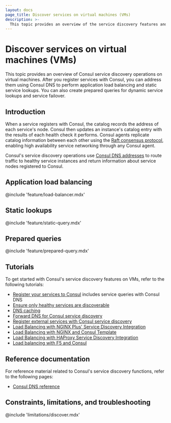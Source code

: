 ```yaml
---
layout: docs
page_title: Discover services on virtual machines (VMs)
description: >-
  This topic provides an overview of the service discovery features and operations enabled on virtual machines by Consul DNS, including application load balancing, static lookups, and prepared queries.
---
```


# Discover services on virtual machines (VMs)

This topic provides an overview of Consul service discovery operations on virtual machines. After you register services with Consul, you can address them using Consul DNS to perform application load balancing and static service lookups. You can also create prepared queries for dynamic service lookups and service failover.

## Introduction

When a service registers with Consul, the catalog records the address of each service's node. Consul then updates an instance's catalog entry with the results of each health check it performs. Consul agents replicate catalog information between each other using the [Raft consensus protocol](/consul/docs/architecture/consensus), enabling high availability service networking through any Consul agent.

Consul's service discovery operations use [Consul DNS addresses](consul/docs/discover/dns) to route traffic to healthy service instances and return information about service nodes registered to Consul.

## Application load balancing

@include 'feature/load-balancer.mdx'

## Static lookups

@include 'feature/static-query.mdx'

## Prepared queries

@include 'feature/prepared-query.mdx'

## Tutorials

To get started with Consul's service discovery features on VMs, refer to the following tutorials:

- [Register your services to Consul](/consul/tutorials/get-started-vms/virtual-machine-gs-service-discovery) includes service queries with Consul DNS
- [Ensure only healthy services are discoverable](/consul/tutorials/developer-discovery/service-registration-health-checks)
- [DNS caching](/consul/tutorials/networking/dns-caching)
- [Forward DNS for Consul service discovery](/consul/tutorials/networking/dns-forwarding)
- [Register external services with Consul service discovery](/consul/tutorials/developer-discovery/service-registration-external-services)
- [Load Balancing with NGINX Plus' Service Discovery Integration](/consul/tutorials/load-balancing/load-balancing-nginx-plus)
- [Load Balancing with NGINX and Consul Template](/consul/tutorials/load-balancing/load-balancing-nginx)
- [Load Balancing with HAProxy Service Discovery Integration](/consul/tutorials/load-balancing/load-balancing-haproxy)
- [Load balancing with F5 and Consul](/consul/tutorials/load-balancing/load-balancing-f5)

## Reference documentation

For reference material related to Consul's service discovery functions, refer to the following pages:

- [Consul DNS reference](/consul/docs/reference/dns)

## Constraints, limitations, and troubleshooting

@include 'limitations/discover.mdx'